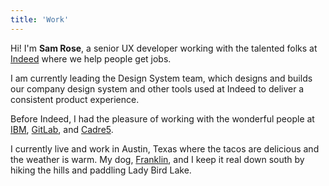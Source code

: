 ```yaml
---
title: 'Work'
---
```


Hi! I'm **Sam Rose**, a senior UX developer working with the talented folks at [Indeed] where we help people get jobs.

I am currently leading the Design System team, which designs and builds our company design system and other tools used at Indeed to deliver a consistent product experience.

Before Indeed, I had the pleasure of working with the wonderful people at [IBM], [GitLab], and [Cadre5].

I currently live and work in Austin, Texas where the tacos are delicious and the weather is warm. My dog, [Franklin], and I keep it real down south by hiking the hills and paddling Lady Bird Lake.

[indeed]: https://indeed.com
[ibm]: https://www.ibm.com/
[gitlab]: https://about.gitlab.com/
[cadre5]: https://www.cadre5.com/
[franklin]: https://www.instagram.com/franklindacorgi/
